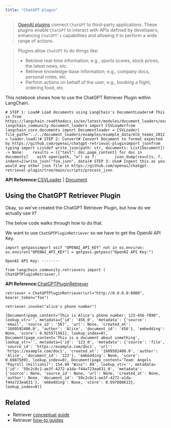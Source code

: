 ```yaml
---
title: "ChatGPT plugin"
---
```


> [OpenAI plugins](https://platform.openai.com/oss/plugins/introduction) connect `ChatGPT` to third-party applications. These plugins enable `ChatGPT` to interact with APIs defined by developers, enhancing `ChatGPT's` capabilities and allowing it to perform a wide range of actions.

> Plugins allow `ChatGPT` to do things like:
>
> * Retrieve real-time information; e.g., sports scores, stock prices, the latest news, etc.
> * Retrieve knowledge-base information; e.g., company docs, personal notes, etc.
> * Perform actions on behalf of the user; e.g., booking a flight, ordering food, etc.

This notebook shows how to use the ChatGPT Retriever Plugin within LangChain.

```
# STEP 1: Load# Load documents using LangChain's DocumentLoaders# This is from https://langchain.readthedocs.io/en/latest/modules/document_loaders/examples/csv.htmlfrom langchain_community.document_loaders import CSVLoaderfrom langchain_core.documents import Documentloader = CSVLoader(    file_path="../../document_loaders/examples/example_data/mlb_teams_2012.csv")data = loader.load()# STEP 2: Convert# Convert Document to format expected by https://github.com/openai/chatgpt-retrieval-pluginimport jsonfrom typing import Listdef write_json(path: str, documents: List[Document]) -> None:    results = [{"text": doc.page_content} for doc in documents]    with open(path, "w") as f:        json.dump(results, f, indent=2)write_json("foo.json", data)# STEP 3: Use# Ingest this as you would any other json file in https://github.com/openai/chatgpt-retrieval-plugin/tree/main/scripts/process_json
```

**API Reference:**[CSVLoader](https://python.langchain.com/api_reference/community/document_loaders/langchain_community.document_loaders.csv_loader.CSVLoader.html) | [Document](https://python.langchain.com/api_reference/core/documents/langchain_core.documents.base.Document.html)

## Using the ChatGPT Retriever Plugin

Okay, so we've created the ChatGPT Retriever Plugin, but how do we actually use it?

The below code walks through how to do that.

We want to use `ChatGPTPluginRetriever` so we have to get the OpenAI API Key.

```
import getpassimport osif "OPENAI_API_KEY" not in os.environ:    os.environ["OPENAI_API_KEY"] = getpass.getpass("OpenAI API Key:")
```

```
OpenAI API Key: ········
```

```
from langchain_community.retrievers import (    ChatGPTPluginRetriever,)
```

**API Reference:**[ChatGPTPluginRetriever](https://python.langchain.com/api_reference/community/retrievers/langchain_community.retrievers.chatgpt_plugin_retriever.ChatGPTPluginRetriever.html)

```
retriever = ChatGPTPluginRetriever(url="http://0.0.0.0:8000", bearer_token="foo")
```

```
retriever.invoke("alice's phone number")
```

```
[Document(page_content="This is Alice's phone number: 123-456-7890", lookup_str='', metadata={'id': '456_0', 'metadata': {'source': 'email', 'source_id': '567', 'url': None, 'created_at': '1609592400.0', 'author': 'Alice', 'document_id': '456'}, 'embedding': None, 'score': 0.925571561}, lookup_index=0), Document(page_content='This is a document about something', lookup_str='', metadata={'id': '123_0', 'metadata': {'source': 'file', 'source_id': 'https://example.com/doc1', 'url': 'https://example.com/doc1', 'created_at': '1609502400.0', 'author': 'Alice', 'document_id': '123'}, 'embedding': None, 'score': 0.6987589}, lookup_index=0), Document(page_content='Team: Angels "Payroll (millions)": 154.49 "Wins": 89', lookup_str='', metadata={'id': '59c2c0c1-ae3f-4272-a1da-f44a723ea631_0', 'metadata': {'source': None, 'source_id': None, 'url': None, 'created_at': None, 'author': None, 'document_id': '59c2c0c1-ae3f-4272-a1da-f44a723ea631'}, 'embedding': None, 'score': 0.697888613}, lookup_index=0)]
```

## Related

* Retriever [conceptual guide](/oss/concepts/retrievers)
* Retriever [how-to guides](/oss/how_to/#retrievers)
